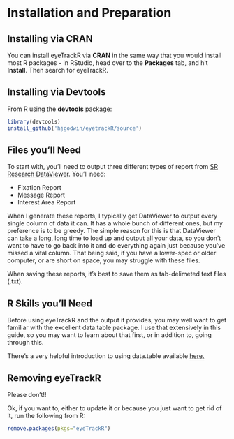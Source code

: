 
# Installation and Preparation {#installation}

## Installing via CRAN

You can install eyeTrackR via **CRAN** in the same way that you would install most R packages - in RStudio, head over to the **Packages** tab, and hit **Install**. Then search for eyeTrackR.

## Installing via Devtools

From R using the **devtools** package:

```r
library(devtools)
install_github('hjgodwin/eyetrackR/source')
```

## Files you'll Need

To start with, you'll need to output three different types of report from [SR Research DataViewer](https://www.sr-research.com/data-viewer/). You'll need:

* Fixation Report
* Message Report
* Interest Area Report

When I generate these reports, I typically get DataViewer to output every single column of data it can. It has a whole bunch of different ones, but my preference is to be greedy. The simple reason for this is that DataViewer can take a long, long time to load up and output all your data, so you don't want to have to go back into it and do everything again just because you've missed a vital column. That being said, if you have a lower-spec or older computer, or are short on space, you may struggle with these files. 

When saving these reports, it's best to save them as tab-delimeted text files (.txt).

## R Skills you'll Need

Before using eyeTrackR and the output it provides, you may well want to get familiar with the excellent data.table package. I use that extensively in this guide, so you may want to learn about that first, or in addition to, going through this.

There's a very helpful introduction to using data.table available [here.](https://cran.r-project.org/web/packages/data.table/vignettes/datatable-intro.html)

## Removing eyeTrackR

Please don't!!

Ok, if you want to, either to update it or because you just want to get rid of it, run the following from R:

```r
remove.packages(pkgs="eyeTrackR")
```




